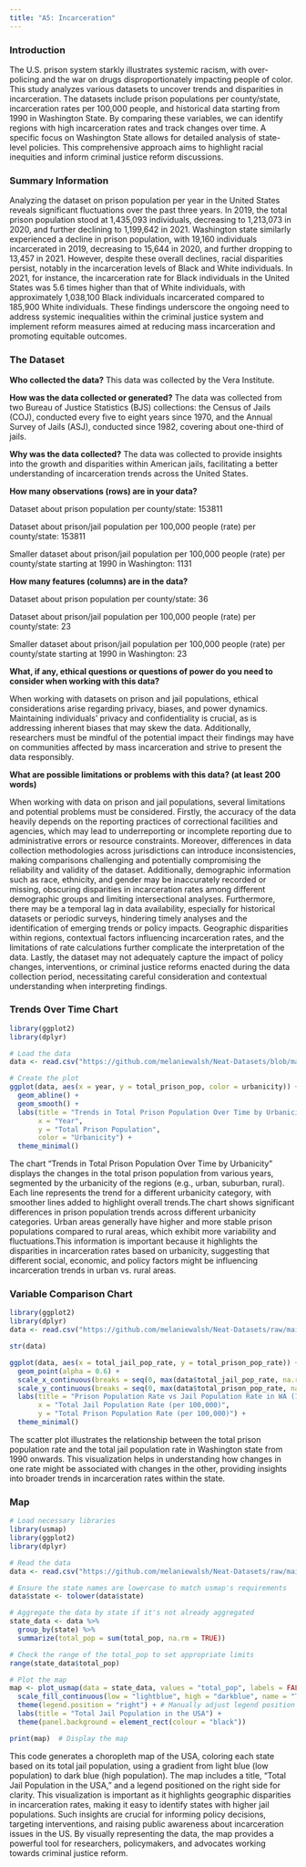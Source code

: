 ---
title: "A5: Incarceration"
---

### Introduction

The U.S. prison system starkly illustrates systemic racism, with over-policing and the war on drugs disproportionately impacting people of color. This study analyzes various datasets to uncover trends and disparities in incarceration. The datasets include prison populations per county/state, incarceration rates per 100,000 people, and historical data starting from 1990 in Washington State. By comparing these variables, we can identify regions with high incarceration rates and track changes over time. A specific focus on Washington State allows for detailed analysis of state-level policies. This comprehensive approach aims to highlight racial inequities and inform criminal justice reform discussions.









### Summary Information



Analyzing the dataset on prison population per year in the United States reveals significant fluctuations over the past three years. In 2019, the total prison population stood at 1,435,093 individuals, decreasing to 1,213,073 in 2020, and further declining to 1,199,642 in 2021. Washington state similarly experienced a decline in prison population, with 19,160 individuals incarcerated in 2019, decreasing to 15,644 in 2020, and further dropping to 13,457 in 2021. However, despite these overall declines, racial disparities persist, notably in the incarceration levels of Black and White individuals. In 2021, for instance, the incarceration rate for Black individuals in the United States was 5.6 times higher than that of White individuals, with approximately 1,038,100 Black individuals incarcerated compared to 185,900 White individuals. These findings underscore the ongoing need to address systemic inequalities within the criminal justice system and implement reform measures aimed at reducing mass incarceration and promoting equitable outcomes.









### The Dataset

**Who collected the data?** 
This data was collected by the Vera Institute.


**How was the data collected or generated?** 
The data was collected from two Bureau of Justice Statistics (BJS) collections: the Census of Jails (COJ), conducted every five to eight years since 1970, and the Annual Survey of Jails (ASJ), conducted since 1982, covering about one-third of jails.




**Why was the data collected?** The data was collected to provide insights into the growth and disparities within American jails, facilitating a better understanding of incarceration trends across the United States. 



**How many observations (rows) are in your data?** 

Dataset about prison population per county/state: 153811

Dataset about prison/jail population per 100,000 people (rate) per county/state: 153811

Smaller dataset about prison/jail population per 100,000 people (rate) per county/state starting at 1990 in Washington: 1131


**How many features (columns) are in the data?**

Dataset about prison population per county/state: 36

Dataset about prison/jail population per 100,000 people (rate) per county/state: 23

Smaller dataset about prison/jail population per 100,000 people (rate) per county/state starting at 1990 in Washington: 23




**What, if any, ethical questions or questions of power do you need to consider when working with this data?**

When working with datasets on prison and jail populations, ethical considerations arise regarding privacy, biases, and power dynamics. Maintaining individuals' privacy and confidentiality is crucial, as is addressing inherent biases that may skew the data. Additionally, researchers must be mindful of the potential impact their findings may have on communities affected by mass incarceration and strive to present the data responsibly.





**What are possible limitations or problems with this data?   (at least 200 words)**

When working with data on prison and jail populations, several limitations and potential problems must be considered. Firstly, the accuracy of the data heavily depends on the reporting practices of correctional facilities and agencies, which may lead to underreporting or incomplete reporting due to administrative errors or resource constraints. Moreover, differences in data collection methodologies across jurisdictions can introduce inconsistencies, making comparisons challenging and potentially compromising the reliability and validity of the dataset. Additionally, demographic information such as race, ethnicity, and gender may be inaccurately recorded or missing, obscuring disparities in incarceration rates among different demographic groups and limiting intersectional analyses. Furthermore, there may be a temporal lag in data availability, especially for historical datasets or periodic surveys, hindering timely analyses and the identification of emerging trends or policy impacts. Geographic disparities within regions, contextual factors influencing incarceration rates, and the limitations of rate calculations further complicate the interpretation of the data. Lastly, the dataset may not adequately capture the impact of policy changes, interventions, or criminal justice reforms enacted during the data collection period, necessitating careful consideration and contextual understanding when interpreting findings.






### Trends Over Time Chart

```{r chart1, echo=FALSE, message=FALSE, warning=FALSE}
library(ggplot2)
library(dplyr)

# Load the data
data <- read.csv("https://github.com/melaniewalsh/Neat-Datasets/blob/main/us-prison-pop.csv?raw=true")

# Create the plot
ggplot(data, aes(x = year, y = total_prison_pop, color = urbanicity)) +
  geom_abline() +
  geom_smooth() +
  labs(title = "Trends in Total Prison Population Over Time by Urbanicity",
       x = "Year",
       y = "Total Prison Population",
       color = "Urbanicity") +
  theme_minimal()
```


The chart "Trends in Total Prison Population Over Time by Urbanicity" displays the changes in the total prison population from various years, segmented by the urbanicity of the regions (e.g., urban, suburban, rural). Each line represents the trend for a different urbanicity category, with smoother lines added to highlight overall trends.The chart shows significant differences in prison population trends across different urbanicity categories. Urban areas generally have higher and more stable prison populations compared to rural areas, which exhibit more variability and fluctuations.This information is important because it highlights the disparities in incarceration rates based on urbanicity, suggesting that different social, economic, and policy factors might be influencing incarceration trends in urban vs. rural areas.


### Variable Comparison Chart


```{r chart2, echo=FALSE, message=FALSE, warning=FALSE}
library(ggplot2)
library(dplyr)
data <- read.csv("https://github.com/melaniewalsh/Neat-Datasets/raw/main/us-prison-jail-rates-1990-WA.csv")

str(data)

ggplot(data, aes(x = total_jail_pop_rate, y = total_prison_pop_rate)) +
  geom_point(alpha = 0.6) +
  scale_x_continuous(breaks = seq(0, max(data$total_jail_pop_rate, na.rm = TRUE), by = 100)) +
  scale_y_continuous(breaks = seq(0, max(data$total_prison_pop_rate, na.rm = TRUE), by = 100)) +
  labs(title = "Prison Population Rate vs Jail Population Rate in WA (1990 onwards)",
       x = "Total Jail Population Rate (per 100,000)",
       y = "Total Prison Population Rate (per 100,000)") +
  theme_minimal()
```

The scatter plot illustrates the relationship between the total prison population rate and the total jail population rate in Washington state from 1990 onwards. This visualization helps in understanding how changes in one rate might be associated with changes in the other, providing insights into broader trends in incarceration rates within the state.

### Map







```{r, echo=FALSE, warning=FALSE, message=FALSE}

# Load necessary libraries
library(usmap)
library(ggplot2)
library(dplyr)

# Read the data
data <- read.csv("https://github.com/melaniewalsh/Neat-Datasets/raw/main/us-prison-pop.csv")

# Ensure the state names are lowercase to match usmap's requirements
data$state <- tolower(data$state)

# Aggregate the data by state if it's not already aggregated
state_data <- data %>%
  group_by(state) %>%
  summarize(total_pop = sum(total_pop, na.rm = TRUE))

# Check the range of the total_pop to set appropriate limits
range(state_data$total_pop)

# Plot the map
map <- plot_usmap(data = state_data, values = "total_pop", labels = FALSE) +
  scale_fill_continuous(low = "lightblue", high = "darkblue", name = "Total Population") +
  theme(legend.position = "right") + # Manually adjust legend position to the right
  labs(title = "Total Jail Population in the USA") +
  theme(panel.background = element_rect(colour = "black"))

print(map)  # Display the map
```

This code generates a choropleth map of the USA, coloring each state based on its total jail population, using a gradient from light blue (low population) to  dark blue (high population). The map includes a title, "Total Jail Population in the USA," and a legend positioned on the right side for clarity. This visualization is important as it highlights geographic disparities in incarceration rates, making it easy to identify states with higher jail populations. Such insights are crucial for informing policy decisions, targeting interventions, and raising public awareness about incarceration issues in the US. By visually representing the data, the map provides a powerful tool for researchers, policymakers, and advocates working towards criminal justice reform.






